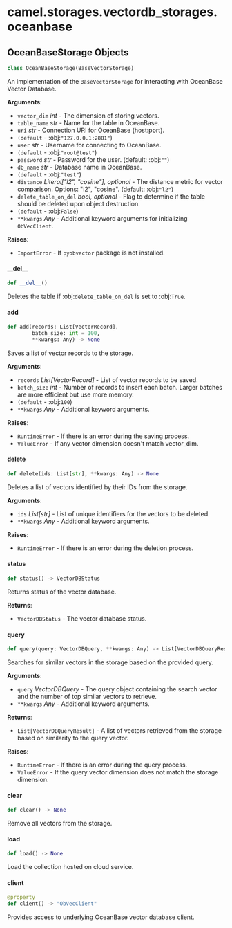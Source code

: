 <a id="camel.storages.vectordb_storages.oceanbase"></a>

# camel.storages.vectordb\_storages.oceanbase

<a id="camel.storages.vectordb_storages.oceanbase.OceanBaseStorage"></a>

## OceanBaseStorage Objects

```python
class OceanBaseStorage(BaseVectorStorage)
```

An implementation of the `BaseVectorStorage` for interacting with
OceanBase Vector Database.

**Arguments**:

- `vector_dim` _int_ - The dimension of storing vectors.
- `table_name` _str_ - Name for the table in OceanBase.
- `uri` _str_ - Connection URI for OceanBase (host:port).
- `(default` - :obj:`"127.0.0.1:2881"`)
- `user` _str_ - Username for connecting to OceanBase.
- `(default` - :obj:`"root@test"`)
- `password` _str_ - Password for the user. (default: :obj:`""`)
- `db_name` _str_ - Database name in OceanBase.
- `(default` - :obj:`"test"`)
- `distance` _Literal["l2", "cosine"], optional_ - The distance metric for
  vector comparison. Options: "l2", "cosine". (default: :obj:`"l2"`)
- `delete_table_on_del` _bool, optional_ - Flag to determine if the
  table should be deleted upon object destruction.
- `(default` - :obj:`False`)
- `**kwargs` _Any_ - Additional keyword arguments for initializing
  `ObVecClient`.
  

**Raises**:

- `ImportError` - If `pyobvector` package is not installed.

<a id="camel.storages.vectordb_storages.oceanbase.OceanBaseStorage.__del__"></a>

#### \_\_del\_\_

```python
def __del__()
```

Deletes the table if :obj:`delete_table_on_del` is set to
:obj:`True`.

<a id="camel.storages.vectordb_storages.oceanbase.OceanBaseStorage.add"></a>

#### add

```python
def add(records: List[VectorRecord],
        batch_size: int = 100,
        **kwargs: Any) -> None
```

Saves a list of vector records to the storage.

**Arguments**:

- `records` _List[VectorRecord]_ - List of vector records to be saved.
- `batch_size` _int_ - Number of records to insert each batch.
  Larger batches are more efficient but use more memory.
- `(default` - :obj:`100`)
- `**kwargs` _Any_ - Additional keyword arguments.
  

**Raises**:

- `RuntimeError` - If there is an error during the saving process.
- `ValueError` - If any vector dimension doesn't match vector_dim.

<a id="camel.storages.vectordb_storages.oceanbase.OceanBaseStorage.delete"></a>

#### delete

```python
def delete(ids: List[str], **kwargs: Any) -> None
```

Deletes a list of vectors identified by their IDs from the storage.

**Arguments**:

- `ids` _List[str]_ - List of unique identifiers for the vectors to
  be deleted.
- `**kwargs` _Any_ - Additional keyword arguments.
  

**Raises**:

- `RuntimeError` - If there is an error during the deletion process.

<a id="camel.storages.vectordb_storages.oceanbase.OceanBaseStorage.status"></a>

#### status

```python
def status() -> VectorDBStatus
```

Returns status of the vector database.

**Returns**:

- `VectorDBStatus` - The vector database status.

<a id="camel.storages.vectordb_storages.oceanbase.OceanBaseStorage.query"></a>

#### query

```python
def query(query: VectorDBQuery, **kwargs: Any) -> List[VectorDBQueryResult]
```

Searches for similar vectors in the storage based on the
provided query.

**Arguments**:

- `query` _VectorDBQuery_ - The query object containing the search
  vector and the number of top similar vectors to retrieve.
- `**kwargs` _Any_ - Additional keyword arguments.
  

**Returns**:

- `List[VectorDBQueryResult]` - A list of vectors retrieved from the
  storage based on similarity to the query vector.
  

**Raises**:

- `RuntimeError` - If there is an error during the query process.
- `ValueError` - If the query vector dimension does not match the
  storage dimension.

<a id="camel.storages.vectordb_storages.oceanbase.OceanBaseStorage.clear"></a>

#### clear

```python
def clear() -> None
```

Remove all vectors from the storage.

<a id="camel.storages.vectordb_storages.oceanbase.OceanBaseStorage.load"></a>

#### load

```python
def load() -> None
```

Load the collection hosted on cloud service.

<a id="camel.storages.vectordb_storages.oceanbase.OceanBaseStorage.client"></a>

#### client

```python
@property
def client() -> "ObVecClient"
```

Provides access to underlying OceanBase vector database client.


